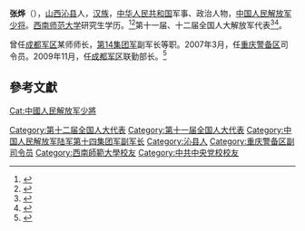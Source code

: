 '''张烨'''（{{bd|1953年|12月||}}），[[山西省|山西]][[沁县|沁县]]人，[[汉族|汉族]]，[[中华人民共和国|中华人民共和国]]军事、政治人物，[[中国人民解放军少将|中国人民解放军少将]]。[[西南师范大学|西南师范大学]]研究生学历。<ref>{{cite news|title=全国人大代表信息-张烨|url=http://210.82.31.1:8084/delegate/viewDelegate.action?dbid=112869|accessdate=2013-04-05|newspaper=全国人大网|archive-url=https://web.archive.org/web/20140527222104/http://www.npc.gov.cn/delegate/viewDelegate.action?dbid=112869|archive-date=2014-05-27|dead-url=yes}}</ref><ref>{{cite news|title=全国人大代表信息-张烨|url=http://210.82.31.1:8084/delegate/viewDelegate.action?dbid=122874|accessdate=2013-04-05|newspaper=全国人大网|archive-url=https://web.archive.org/web/20140528032556/http://www.npc.gov.cn/delegate/viewDelegate.action?dbid=122874|archive-date=2014-05-28|dead-url=yes}}</ref>第十一届、十二届全国人大解放军代表<ref>{{Cite web |date=2008-02-29 |title=中华人民共和国第十一届全国人民代表大会代表名单 |url=http://www.npc.gov.cn/zgrdw/npc/xinwen/dbgz/wj/2008-02/29/content_1401314.htm |website=全国人大网 |access-date=2022-06-30}}</ref><ref>{{Cite web |date=2013-02-27 |title=中华人民共和国第十二届全国人民代表大会代表名单 |url=http://www.npc.gov.cn/npc/c12489/201302/e136a65842d94a10b1fea1cadd541636.shtml |website=新华网 |access-date=2022-06-30}}</ref>。

曾任[[中国人民解放军成都军区|成都军区]]某师师长，[[第14集团军|第14集团军]]副军长等职。2007年3月，任[[中国人民解放军重庆警备区|重庆警备区]]司令员。2009年11月，任[[中国人民解放军成都军区|成都军区]]联勤部长。<ref>{{Cite web |date=2014-04-09 |title=曾任张万年秘书 朱和平转任成都军区联勤部长 |url=http://news.takungpao.com/mainland/zgzq/2014-04/2409902.html |website=大公网 |access-date=2022-06-30}}</ref>

==參考文獻==
{{reflist}}
{{中国政治人物小作品}}

[[Category:第十二届全国人大代表|Category:第十二届全国人大代表]]
[[Category:第十一届全国人大代表|Category:第十一届全国人大代表]]
[[Category:中国人民解放军陆军第十四集团军副军长|Category:中国人民解放军陆军第十四集团军副军长]]
[[Category:沁县人|Category:沁县人]]
[[Category:重庆警备区副司令员|Category:重庆警备区副司令员]]
[[Cat:中國人民解放军少將|Cat:中國人民解放军少將]]
[[Category:西南師範大學校友|Category:西南師範大學校友]]
[[Category:中共中央党校校友|Category:中共中央党校校友]]